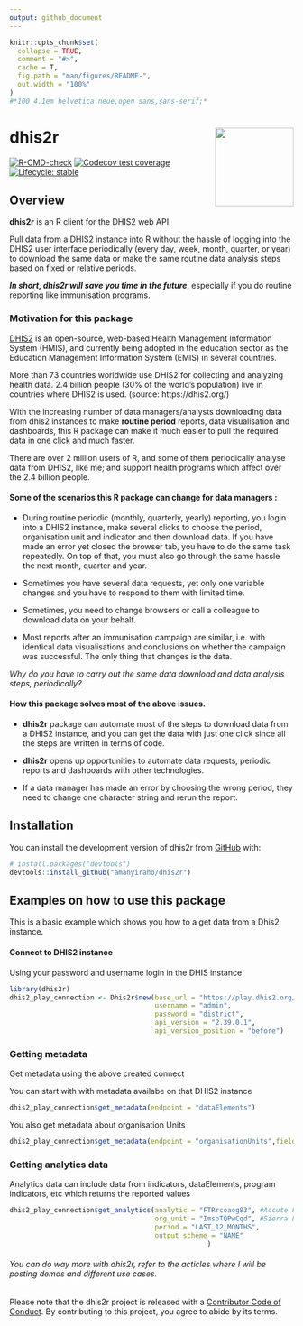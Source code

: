 ```yaml
---
output: github_document
---
```


<!-- README.md is generated from README.Rmd. Please edit that file -->


```r
knitr::opts_chunk$set(
  collapse = TRUE,
  comment = "#>",
  cache = T,
  fig.path = "man/figures/README-",
  out.width = "100%"
)
#*100 4.1em helvetica neue,open sans,sans-serif;*
```

# dhis2r <img src="man/figures/logo.png" align="right" height="139" />

<!-- badges: start -->
[![R-CMD-check](https://github.com/amanyiraho/dhis2r/workflows/R-CMD-check/badge.svg)](https://github.com/amanyiraho/dhis2r/actions)
[![Codecov test coverage](https://codecov.io/gh/amanyiraho/dhis2r/branch/master/graph/badge.svg)](https://app.codecov.io/gh/amanyiraho/dhis2r?branch=master)
[![Lifecycle: stable](https://img.shields.io/badge/lifecycle-stable-brightgreen.svg)](https://lifecycle.r-lib.org/articles/stages.html#stable)
<!-- badges: end -->

## Overview

**dhis2r** is an R client for the DHIS2 web API.

Pull data from a DHIS2 instance into R without the hassle of logging into the DHIS2 user interface periodically (every day, week, month, quarter, or year) to download the same data or make the same routine data analysis steps based on fixed or relative periods.

***In short, dhis2r will save you time in the future***, especially if you do routine reporting like immunisation programs.

### Motivation for this package

[DHIS2](https://dhis2.org/) is an open-source, web-based Health Management Information System (HMIS), and currently being adopted in the education sector as the Education Management Information System (EMIS) in several countries.

More than 73 countries worldwide use DHIS2 for collecting and analyzing health data. 2.4 billion people (30% of the world’s population) live in countries where DHIS2 is used. (source: https://dhis2.org/)

With the increasing number of data managers/analysts downloading data from dhis2 instances to make **routine period** reports, data visualisation and dashboards, this R package can make it much easier to pull the required data in one click and much faster.

There are over 2 million users of R, and some of them periodically analyse data from DHIS2, like me; and support health programs which affect over the 2.4 billion people.

#### Some of the scenarios this R package can change for data managers :

- During routine periodic (monthly, quarterly, yearly) reporting, you login into a DHIS2 instance, make several clicks to choose the period, organisation unit and indicator and then download data. If you have made an error yet closed the browser tab, you have to do the same task repeatedly. On top of that, you must also go through the same hassle the next month, quarter and year.

- Sometimes you have several data requests, yet only one variable changes and you have to respond to them with limited time.

- Sometimes, you need to change browsers or call a colleague to download data on your behalf.

- Most reports after an immunisation campaign are similar, i.e. with identical data visualisations and conclusions on whether the campaign was successful. The only thing that changes is the data.

*Why do you have to carry out the same data download and data analysis steps, periodically?*

#### How this package solves most of the above issues.

- **dhis2r** package can automate most of the steps to download data from a DHIS2 instance, and you can get the data with just one click since all the steps are written in terms of code.

- **dhis2r** opens up opportunities to automate data requests, periodic reports and dashboards with other technologies.

- If a data manager has made an error by choosing the wrong period, they need to change one character string and rerun the report.


## Installation

You can install the development version of dhis2r from [GitHub](https://github.com/) with:

``` r
# install.packages("devtools")
devtools::install_github("amanyiraho/dhis2r")
```


## Examples on how to use this package 

This is a basic example which shows you how to a get data from a Dhis2 instance.

#### Connect to DHIS2 instance

Using your password and username login in the DHIS instance

```r
library(dhis2r)
dhis2_play_connection <- Dhis2r$new(base_url = "https://play.dhis2.org/", 
                                    username = "admin", 
                                    password = "district",
                                    api_version = "2.39.0.1",
                                    api_version_position = "before")
```

### Getting metadata

Get metadata using the above created connect

You can start with with metadata availabe on that DHIS2 instance 

```r
dhis2_play_connection$get_metadata(endpoint = "dataElements")
```


You also get metadata about organisation Units

```r

dhis2_play_connection$get_metadata(endpoint = "organisationUnits",fields =  c("name","id", "level"))

```

### Getting analytics data 

Analytics data can include data from indicators, dataElements, program indicators, etc which returns the reported values


```r
dhis2_play_connection$get_analytics(analytic = "FTRrcoaog83", #Accute Flaccid Paralysis (Deaths < 5 yrs),
                                    org_unit = "ImspTQPwCqd", #Sierra Leone (National level)
                                    period = "LAST_12_MONTHS",
                                    output_scheme = "NAME"
                                                 )

```

###### You can do way more with dhis2r, refer to the acticles where I will be posting demos and different use cases. 

Please note that the dhis2r project is released with a [Contributor Code of Conduct](https://contributor-covenant.org/version/2/0/CODE_OF_CONDUCT.html). By contributing to this project, you agree to abide by its terms.
